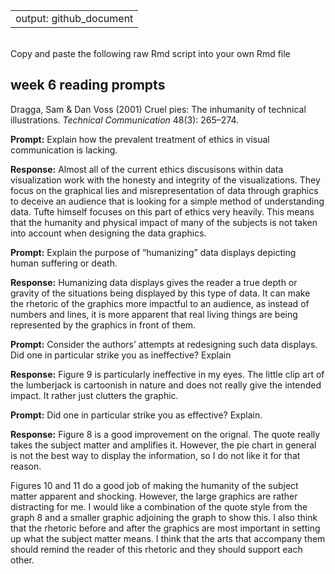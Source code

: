 
---
output: github_document
---

<br>
Copy and paste the following raw Rmd script into your own Rmd file

## week 6 reading prompts  

Dragga, Sam & Dan Voss (2001) Cruel pies: The inhumanity of technical
illustrations. *Technical Communication* 48(3): 265--274.

**Prompt:** Explain how the prevalent treatment of ethics in visual communication is lacking.

**Response:** 
Almost all of the current ethics discusisons within data visualization work with the honesty and integrity of the visualizations. They focus on the graphical lies and misrepresentation of data through graphics to deceive an audience that is looking for a simple method of understanding data. Tufte himself focuses on this part of ethics very heavily. This means that the humanity and physical impact of many of the subjects is not taken into account when designing the data graphics.

**Prompt:** Explain the purpose of "humanizing" data displays depicting human suffering or death. 

**Response:**  Humanizing data displays gives the reader a true depth or gravity of the situations being displayed by this type of data. It can make the rhetoric of the graphics more impactful to an audience, as instead of numbers and lines, it is more apparent that real living things are being represented by the graphics in front of them.


**Prompt:**  Consider the authors' attempts at redesigning such data displays. Did one in particular strike you as ineffective? Explain    

**Response:**  Figure 9 is particularly ineffective in my eyes. The little clip art of the lumberjack is cartoonish in nature and does not really give the intended impact. It rather just clutters the graphic.


**Prompt:**  Did one in particular strike you as effective? Explain. 


**Response:**  Figure 8 is a good improvement on the orignal. The quote really takes the subject matter and amplifies it. However, the pie chart in general is not the best way to display the information, so I do not like it for that reason.

Figures 10 and 11 do a good job of making the humanity of the subject matter apparent and shocking. However, the large graphics are rather distracting for me. I would like a combination of the quote style from the graph 8 and a smaller graphic adjoining the graph to show this. I also think that the rhetoric before and after the graphics are most important in setting up what the subject matter means. I think that the arts that accompany them should remind the reader of this rhetoric and they should support each other.

